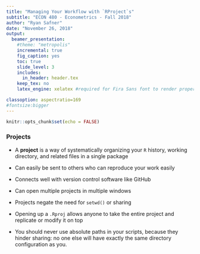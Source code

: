 ```yaml
---
title: "Managing Your Workflow with `RProject`s"
subtitle: "ECON 480 - Econometrics - Fall 2018"
author: "Ryan Safner"
date: "November 26, 2018"
output: 
  beamer_presentation:
    #theme: "metropolis"
    incremental: true 
    fig_caption: yes
    toc: true 
    slide_level: 3
    includes:
      in_header: header.tex
    keep_tex: no 
    latex_engine: xelatex #required for Fira Sans font to render properly 

classoption: aspectratio=169
#fontsize:bigger
---
```

```r
knitr::opts_chunk$set(echo = FALSE)
```

### Projects

- A **project** is a way of systematically organizing your `R` history, working directory, and related files in a single package
- Can easily be sent to others who can reproduce your work easily 
- Connects well with version control software like GitHub
- Can open multiple projects in multiple windows

- Projects negate the need for `setwd()` or sharing 


- Opening up a `.Rproj` allows anyone to take the entire project and replicate or modify it on top 
- You should never use absolute paths in your scripts, because they hinder sharing: no one else will have exactly the same directory configuration as you.